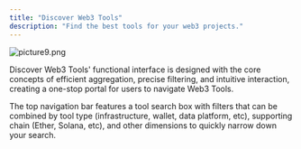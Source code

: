 ```yaml
---
title: "Discover Web3 Tools"
description: "Find the best tools for your web3 projects."
---
```


![picture9.png](/images/picture9.png)

Discover Web3 Tools' functional interface is designed with the core concepts of efficient aggregation, precise filtering, and intuitive interaction, creating a one-stop portal for users to navigate Web3 Tools.

The top navigation bar features a tool search box with filters that can be combined by tool type (infrastructure, wallet, data platform, etc), supporting chain (Ether, Solana, etc), and other dimensions to quickly narrow down your search.